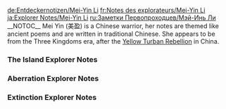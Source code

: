<noinclude>
{{Include}}
{{ambox
| color = yellow
| icon = Carbonemys.png
| type = If you came directly to this page you can find the other Explorer Notes on page [[Explorer Notes]].
| info =
}}
[[de:Entdeckernotizen/Mei-Yin Li]]
[[fr:Notes des explorateurs/Mei-Yin Li]]
[[ja:Explorer Notes/Mei-Yin Li]]
[[ru:Заметки Первопроходцев/Мэй-Инь Ли]]
{{MissingTranslations|es|it|pl|pt-br|th}}
</noinclude>__NOTOC__
Mei Yin (美盈) is a Chinese warrior, her notes are themed like ancient poems and are written in traditional Chinese. She appears to be from the Three Kingdoms era, after the [https://en.wikipedia.org/wiki/Yellow_Turban_Rebellion Yellow Turban Rebellion] in China.

<div class="toccolours mw-collapsible mw-collapsed" style="background: none; border: none;">
===The Island Explorer Notes===
<div class="mw-collapsible-content">
{{Explorer Note
| title = Mei Yin Note #1 (The Island)
| transcript = '''Traditional Chinese'''

今處何地 何以至此

自醒於此 吾數遍問及此事 需停也 知其然亦無助於吾 定而自問 何以存而續命 必有其法 雖之常變 然慰吾於遲疑恐懼之時

自黄巾軍大敗 吾已無所畏懼 然是日遇巨蜥 盻目相對 吾心之懼 自甚知也

| translation = Where am I? How did I arrive?<br/><br/>I have asked these questions many times since I awoke on this foreign shore, but I must stop. They do not matter. Their answers will not save me, so I will focus on a different question - how can I survive? This question always has an answer, though it is ever changing, and it has helped me find resolve in moments of uncertainty or fear.<br/><br/>Just days ago, I never thought I'd fear again. I thought my fear died with the Yellow Turbans. Yet when I see a great lizard turn its eyes on me, I know fear is exactly what I feel.
| author = Mei Yin
| icon = NoteMeiYin.png
}}

{{Explorer Note
| title = Mei Yin Note #2 (The Island)
| transcript = '''Traditional Chinese'''

今有衣衫護具 雖襤褸簡陋 有可用之石矛 仍須鐵匠磨礪 岸汀之上 有肥鳥 其行慢 常捕之 不知此鳥何以存活於此 然幸得其肉

以矢克巨獸 有巨蜥 其耳如扇 其沫燃物 然吾之威脅 非僅獸類 昨日尋跡於沙 吾非一人也

| translation = I am armed and clothed now, though crudely. My stone spearhead makes me long for my village's weaponsmith, but it serves. I use it to hunt the slow, fat birds that wander the coast. I do not know how such creatures survive here at all, but I am grateful for the meat they provide.<br/><br/>I save my arrows for the more dangerous creatures - like the lizards with ears like fans, whose spit burns the things it touches. No, not just the creatures. They are not the only danger. Yesterday, I found footprints in the sand that were not my own. I am not alone.
| author = Mei Yin
| icon = NoteMeiYin.png
}}

{{Explorer Note
| title = Mei Yin Note #3 (The Island)
| transcript = '''Traditional Chinese'''

憶當年 保家護民於叛亂之變 數月所得甚於先前數年 其理可用於今時 男輕女於戰時 人或狠於野獸

沙中之跡 非一人 乃三人也 見吾色變 目炬如狼之見羊 錯矣 其愚鈍而不知吾為狼也 脅之 無果 二人命喪於矢 余一人 刺之以矛 暴屍於野

岸旁地廣 不宜久留 欲存而活之 須至林中

| translation = Defending my hometown during the uprising taught me more in months than I learned in all the years before it. Among those lessons - men will always underestimate women in battle, and humans can be crueler than any animal. Both applied today.<br/><br/>The footprints I found were not from one man, but three. Their eyes changed when they saw me, like wolves discovering a lamb. They were wrong. They were merely mutts. I was the wolf. Two died to arrows after ignoring my warnings. The last to my spear. I left their bodies out in the wild.<br/><br/>I cannot stay here. The beaches are too open. To survive, I must brave the jungle.
| author = Mei Yin
| icon = NoteMeiYin.png
}}

{{Explorer Note
| title = Mei Yin Note #4 (The Island)
| transcript = '''Traditional Chinese'''

今日大勝

行至落日 見一村落遇襲 其人騎巨蜥 執火器 殺村民 若退之 可保全己身 然尸橫遍野 不能離去 此乃獸行也

奇襲乃兵家上計 吾善用之 射蜥於喉 覆人於地 頃而以矛刺其項背 是以 待其亡 終不知何人所為

是想 應保巨蜥一命 吾可用一坐騎

| translation = Today, I scored a great victory.<br/><br/>As the sun set, I happened upon a small village on a bluff. Unfortunately, it was besieged by a man who rode a lizard like a horse and wielded a stick that spat fire. It would have been safer to retreat, but I could not ignore the bodies. This was a slaughter.<br/><br/>Surprise can be a warrior's most powerful weapon, and I wielded it effectively. My first arrow found the lizard's throat, and many more pierced the man's back once he tumbled from the saddle. He never saw his vanquisher.<br/><br/>In hindsight, I should have spared the beast. A mount would be welcome.
| author = Mei Yin
| icon = NoteMeiYin.png
}}

{{Explorer Note
| title = Mei Yin Note #5 (The Island)
| transcript = '''Traditional Chinese'''

村民以寇之刀劍護具相贈 留吾過夜 吾大驚 竟諳其語 村人唇動異常 聽若故里之言 村人曰 皆因吾等腕上之器也 不明其意 然村人不吾欺

是夜 夢及叛變 吾為關公之副將 英勇率軍 突出重圍 夢醒 吾僅為美盈 而村人已去 雖為生人 仍痛其所失

吾須獨自前行

| translation = The surviving villagers let me claim the lizard rider's armor and weapons, and gave me shelter for the night. To my surprise, I understood them. Their mouths moved strangely, but in my ears I heard the language of my home. They say it is the work of the metal object in my wrist. I do not understand, but they had no reason to lie.<br/><br/>That night, I dreamt of the uprising, but this time I was Lieutenant Guan, lifting the siege on my village in a single, gallant charge. Yet when I woke, I was just Mei-Yin, and the villagers were gone. I am a stranger to them, but my heart feels heavier for their loss.<br/><br/>I must carry on alone.
| author = Mei Yin
| icon = NoteMeiYin.png
}}

{{Explorer Note
| title = Mei Yin Note #6 (The Island)
| transcript = 

吾听闻 村民言馴獸易 然 初試险丧吾之性命 此物为二足巨蜥 形如寇之坐骑 村民名之猛龍 然此獸壯 虽施以毒矢使之昏迷 仍能刺吾之臂 然吾及時避之

待其休憩 吾餵之以肉 其醒 訓其以武器 及其馴而服之 始覺其全身烏黑 僅小腿及馬蹄如雪白 名其烏騅 吾不信命 然覺此獸可攜吾歸之

| translation = The villagers had made taming beasts sound simple, but my first attempt was nearly my last. My prey was the same kind of two legged lizard as the raider's steed, what the villagers called a "raptor", but this one was strong. Even as my toxin laced arrows knocked him out, he was able to make one final lunge for my arm. He nearly took it.<br/><br/>Carefully, I fed him scraps of meat as he rested, and when he finally woke, I kept my weapon trained on him. Only when I was sure that he was docile did I notice his appearance - all black, save his white shins and feet. Right then, I named him Wuzhui, and while I do not believe in fate, I felt that this beast would carry me home.
| author = Mei Yin
| icon = NoteMeiYin.png
}}

{{Explorer Note
| title = Mei Yin Note #7 (The Island)
| transcript = 

猛龍日壯 隨烏騅其後 而烏騅聽命於吾 獸若無人騎則不成隊 然仍可緊密前行 久之 但凡獵於平原之上 獸群可聽吾之指令 或攻或退

烏騅及五兄弟壹堂 宛若眾兵 而吾為其帥 然僅此而已 吾非匠人 不善鍛造 亦身無他物

眾人異於我也 或有人善於造物 而不長於攻 吾或可易技與之

| translation = The raptors are improving. They know to follow Wuzhui, and Wuzhui knows to listen to me. Beasts without riders cannot maintain a formation, but they at least run close together. In time, they have even learned how to attack and retreat at my signal during our hunts on the plains.<br/><br/>Together, Wuzhui and his five brothers are like a light cavalry unit, and I am their commander. Unfortunately, they are all I really have. I am not much of a craftsman, and have few possessions.<br/><br/>Not everyone here is like me, though. There may be some who can craft but but cannot fight. Perhaps we could trade.
| author = Mei Yin
| icon = NoteMeiYin.png
}}

{{Explorer Note
| title = Mei Yin Note #8 (The Island)
| transcript = 

吾之防 妙也 赤鷹族進攻之法 有如余部 率眾獸 攜槍支 全以蠻力沖襲而來 枉顧周遭其他 未料吾之伏擊 出其不意 襲以側翼

吾大勝 恩人守信 施以利器及所需 又加眾獸以載物 每戰吾技皆有所進 吾位亦有所升 然有獸群在 技位於我 皆無所謂也 吾在意之人 皆已歸鄉 返鄉之前 得烏騅伴吾左右 足矣

| translation = The defense went spectacularly. Like many tribes, The Red Hawks relied entirely on brute force. They thought only of charging in with their beasts and their guns, with no regard for their surroundings. They never expected a sortie, much less one that came from their exposed flank.<br/><br/>Our victory was so complete that my benefactors not only rewarded me with the weapons and supplies they promised, but extra pack animals to carry them. With each battle, my skills improve and my ranks swell, if only with beasts. I don't mind that. The people that I care about are back home. Until I return, Wuzhui is enough company.
| author = Mei Yin
| icon = NoteMeiYin.png
}}

{{Explorer Note
| title = Mei Yin Note #9 (The Island)
| transcript = 

得知護送之行兇多吉少 不料途遇正規軍

所幸 吾為前鋒 識敵於先 遂信號吾軍以改線路 吾從側翼攻其不備 擾其視線 並反向撤退 縱然如此 吾兵亦大損 烏騅之眾兄弟皆有傷亡 敵軍或蠻鬥或攻之即如鳥獸散 然可見此軍紀律嚴明

此護送之隊有壹隊首 感恩吾之所為 曰常人若遇此新軍 鮮有倖存 吾將慎也

| translation = I was told this escort mission would be dangerous, but I had not expected to fight a legitimate army.<br/><br/>Fortunately, I was riding ahead of the main column and spotted them first. After signalling for the convoy to change course, I harassed the enemy from their flanks to draw their attention, then retreated in a different direction. Even that cost me. Many of Wuzhui's brothers were injured and some were killed. Previously, my enemies here fought wildly or scattered when attacked, but these men had discipline.<br/><br/>The leader of the convoy was very grateful. Apparently, few survive an encounter with this "New Legion". I should be wary of them in the future.
| author = Mei Yin
| icon = NoteMeiYin.png
}}

{{Explorer Note
| title = Mei Yin Note #10 (The Island)
| transcript = 

吾今為雇兵邪？ 先前未多思慮 而今人謂吾為雇兵 不喜此號 雇兵為利而戰 吾為生而戰 二者質不同 非也？

憶往日 吾戰而歸家 心知為何人何物而戰 亦知敵為何人 如今弗能辨也 吾本當護人以為榮 而非攻之 然何以確之

現弗能安穩定居 須戰以存生 戰以歸家

| translation = Am I a mercenary now? I had not given it much thought until I was actually called one. I don't like the title. Mercenaries fight for riches, but I'm just fighting for what I need to survive. That's different, isn't it?<br/><br/>When I fought back home, I knew who and what I was fighting for. I knew who my enemies were. Here I cannot tell. I am trying to be honorable by defending people and not attacking them, but how can I be certain?<br/><br/>I cannot dwell on it. To survive, I must fight on. To return home, I must fight on.
| author = Mei Yin
| icon = NoteMeiYin.png
}}

{{Explorer Note
| title = Mei Yin Note #11 (The Island)
| transcript = 

始馴形大獸者 吾之獸群 助之以速疾 然不足也 正所谓 纵有千擊速攻 若力微則無用 要勝新軍 需有重擊之力

有獸如巨型猛龍 頭頂有角 始馴之 速疾力大 可為主力也 待吾驯足量角猛龍 將加以巨獸

吾可寻归家之路哉

| translation = I've started to tame larger creatures. The speed of my light cavalry was beneficial, but I realized that it was not enough. A hundred swift strikes mean nothing if there is no strength behind them. To survive enemies like the New Legion, I must be able to strike with power.<br/><br/>I began with the ones that look like larger raptors, but with horns on their foreheads. They balance strength and speed well, and will serve well as the core of my forces. When I have enough horned raptors, I will add some of the giants.<br/><br/>Maybe then I'll finally have the strength to find a way home.
| author = Mei Yin
| icon = NoteMeiYin.png
}}

{{Explorer Note
| title = Mei Yin Note #12 (The Island)
| transcript = 

吾居於島上 嗚呼哀哉 此乃受詛咒之島

吾試而馴背刺巨蜥及巨型猛龍 遂欲離島尋路 然兜轉島中 不得離開 甚者 人雲島之魔障 阻人行舟離泗 防鳥高飛離島 此無關於力也 因無路歸鄉

烏騅似知我所憂 近日嘗醒而見烏騅棲於吾側 吾覺不孤寂也

| translation = I am living on an island. Worse, a cursed island.<br/><br/>When I managed to tame a great spined lizard and a giant raptor, I left the jungle to find a way out of these treacherous lands, but I soon found myself travelling in circles. Worse still, I'm told that a magical barrier prevents ships from sailing too far from the shore, and birds from flying too high to leave the island. It was never a matter of strength. There is no path home at all.<br/><br/>Wuzhui seems to sense my unease. These days, I often wake to find him nestled beside me. At least I am not trapped here alone.
| author = Mei Yin
| icon = NoteMeiYin.png
}}

{{Explorer Note
| title = Mei Yin Note #13 (The Island)
| transcript = 

良久以來 今大笑 有人自魚鄉部落而來 欲使吾護其左右 然其未呼吾名 喚曰獸林女王 听闻此 吾不禁大笑

吾覺明其所意 自探路而敗 以木樁圍小片之地而定也 當地之人皆知此乃吾隊之營 然吾不敢當女王之稱 吾之宮殿僅為茅草小屋 然較雇兵 吾尚喜女王之號 吾許受之

| translation = I laughed for the first time in weeks today. A man from a small tribe of fisherman sought to hire me, but he didn't call me by my name. He called me the "Beast Queen of the Jungle". I could not keep a straight face.<br/><br/>I suppose I understand the title. Since my failed expedition, I have staked out a small swath of land to live on more permanently, and the locals know it as my pack's hunting ground. Still, I'm hardly a queen. My "castle" is little more than a shack. I'd rather be called a queen than a mercenary though, so I may as well embrace it.
| author = Mei Yin
| icon = NoteMeiYin.png
}}

{{Explorer Note
| title = Mei Yin Note #14 (The Island)
| transcript = 

吾常思 吾父何所想也 吾列隊而戰 其將以吾為榮乎 吾知其願有壹子 是以秘而訓吾 其或喜見吾為獸林女王焉 吾母弗認同也 村民窮途末路 當吾與之戰黃巾軍 眾人無謂吾之男女 然吾母弗能諒之 許不願見哉

吾須掛於心乎？

其乃美盈之雙親 美盈之人生 常思之 不知此生之真假 吾或生而為獸 非女也

吾須掛於心乎？

| translation = I wonder what father would think of me now. Would he be proud of me when I march off to battle? I know he wanted a son. That's why he trained me in secret. Would he accept a Beast Queen instead? Mother wouldn't approve. The other villagers were too desperate to care about my gender when I joined the fight against the Turbans, but mother never forgave me. She wouldn't even look at me now.<br/><br/>Should I mind?<br/><br/>Those were Mei-Yin's parents, from Mei-Yin's life, and sometimes I wonder if that life was even real. Maybe I was always a beast, and never a woman.
| author = Mei Yin
| icon = NoteMeiYin.png
}}

{{Explorer Note
| title = Mei Yin Note #15 (The Island)
| transcript = 

吾終尋壹獸 此獸非吾可命之 然以獸稱之仍不足矣 其乃魔也

吾隨巨型猛龍壹雙 欲伺機挾之歸營 是時 此獸以疾速奪雙龍所獵與林中 拘身以平猛龍之高 縱猛龍已是龐然大物 待此獸雷霆大發 其狀舉世無雙 遇敵攻之 其眼射仇光 以復興之勢重擊其敵

其可怖狀 前所未見 弗敢鬥此獸也 吾若為獸林女王 其為魔獸之王

| translation = I have finally found a beast that I cannot command. No, to call him a beast is not enough. He is a demon.<br/><br/>I was stalking a pair of giant raptors, waiting for an opportunity to bring them into my pack, when he tore through the treeline to steal their kill. He dwarfed even the giant raptors in size, and in fury he surely has no equal in this world. When his foes bit at him, his eyes glowed with hatred and he struck with renewed vigor.<br/><br/>I have never seen such terror. Even I dare not challenge this creature. If I am the Beast Queen, then he is the Demon King.
| author = Mei Yin
| icon = NoteMeiYin.png
}}

{{Explorer Note
| title = Mei Yin Note #16 (The Island)
| transcript = 

有女名海蓮娜 昨至吾營 非為顧吾 其言本為學者 学島上之獸 望觀吾之獸群 吾始拒之所求 因不明其所為 何能將獸交與此女 且與此島探究学术 是瘋人邪？ 然其志坚不棄 少時以誠相服

吾不知此之對錯 海蓮娜怪問不斷 如吾獸之排便與交配之習 不知其为何有此问 怪人也

| translation = A woman named Helena arrived at my camp yesterday, though not to hire me. She said that she was a scholar studying the creatures on this island, and that she wanted to observe my beasts. I turned her away at first, not trusting her intentions. How could I? What mad fool would bother with scholarly pursuits in a place like this? Yet she persisted, and in time I was convinced of her honesty.<br/><br/>I don't know if I made the right decision. Helena is constantly asking strange questions. Why does she need to know so much about my beasts' feces and mating behavior? What a bizarre person.
| author = Mei Yin
| icon = NoteMeiYin.png
}}

{{Explorer Note
| title = Mei Yin Note #17 (The Island)
| transcript = 

及海蓮娜至 吾常瞟之 不知其著何述于其大书 近若無言 已无感其之存在 然疑问从未停止 所幸 问题并非总是与獸類之糞相关 偶爾論如烹飪之常事 吾等皆不善 然若一起烹製 其味美於生肉

不久 營地又靜如以往 海蓮娜曰 其將離之 而戰始於南方 必有人速需吾之劍也

| translation = When Helena arrived, I was constantly glancing in her direction, wondering just what she was scribbling in that thick book of hers. Now I hardly notice her unless we're speaking. The questions haven't stopped, but thankfully they aren't always about things like animal feces. Sometimes we just talk about something simple, like cooking. Neither of us are very good at it, but together we've managed to make a few things that tasted better than plain meat.<br/><br/>Yet before long, my territory will be silent once more. Helena says she has to move on, and war is brewing in the south. Someone will need my sword very soon.
| author = Mei Yin
| icon = NoteMeiYin.png
}}

{{Explorer Note
| title = Mei Yin Note #18 (The Island)
| transcript = 

南方之戰非常也 繪鯊部落至此顧兵 其族正與新軍斗 吾知其凶险 迟疑不定 先前新軍強也 至上次交鋒以來 日精壯大 吾亦有所進 然繪鯊部已絕望異常 吾弗能拒之

吾正備戰 憶數月前之夢 仍不信命 然興許為吾之本性 此島之上 吾或真能如關公也

| translation = The war in the south is not an ordinary one. According to the member of the Painted Sharks that arrived to hire me, his tribe is fighting the New Legion. I admit, that gave me pause. They were formidable before, and they've grown even stronger since we last met. Yet I have grown stronger too, and the Sharks were clearly in desperate straights. I could not turn them away.<br/><br/>As I readied for war, I recalled a dream I had many months ago. I still don't believe in fate, but maybe this is my nature. On this island, maybe I can actually be like Lieutenant Guan.
| author = Mei Yin
| icon = NoteMeiYin.png
}}

{{Explorer Note
| title = Mei Yin Note #19 (The Island)
| transcript = 

吾獸為繪鯊所缺也 其長於海戰 於地則缺前鋒之猛 無此 其部難以與新軍相衡 更決計不可能打敗之 當吾之獸群如狂狼從後側攻入新軍 戰勢大變

新軍戰敗 至今猶可聽及勝利之呼聲 感受胸中得意之回响 若能歸鄉 此必為吾之所感 弗能忘卻

| translation = My beasts are precisely what the Sharks lacked. Most of their martial strength lies at sea. On land, they lacked a unit with the ferocity of a true vanguard. Without that, they could merely withstand the Legion's siege, not break it. That changed when my beasts crashed into the Legion's rear like a great wave.<br/><br/>I can still hear the cheers as the Legion fled. I can feel the echo of the emotion that swelled in my chest. If I could return home, I imagine that is what I would feel like. I won't dare forget it.
| author = Mei Yin
| icon = NoteMeiYin.png
}}

{{Explorer Note
| title = Mei Yin Note #20 (The Island)
| transcript = 

常覺吾生尖牙或犄角而不知 若非此 緣何他人視我如斯 戰時繪鯊為吾鼓氣 然戰后 鮮與吾交談 異地扎寨 非論謀略而不喚 吾不明

吾知此島之上無信也 非吾未流血焉 亦非吾獸未亡於戰時乎 蓋戰時之緊張也

吾至新軍之領地 攻其大營 旋即即可大勝 繪鯊屆時將不再畏吾

| translation = Sometimes I fear that I have grown fangs or horns without noticing. What else can explain the way others look at me? In battle the Sharks cheer me, but afterwards we rarely speak. I camp separately and only am summoned when it's time to discuss strategy. I do not understand.<br/><br/>Trust is rare on this island. I know that. But have I not bled in their defense? Have my beasts not died fighting their battles? Perhaps it's just the strain of war.<br/><br/>We're in Legion territory now, taking the battle to them. Soon the war will be won. Surely then the Sharks will not fear me.
| author = Mei Yin
| icon = NoteMeiYin.png
}}

{{Explorer Note
| title = Mei Yin Note #21 (The Island)
| transcript = 

怒時思其果 吾謹記於心 然仍不禁勃然大怒 烏騅亦處遠處

昨夜繪鯊大營有聲如雷 吾醒而奔往助之 然夜色蔽目 軍營四處恐慌 繪鯊攻吾以後路 待局勢穩定 雙方皆有傷亡

此舉為敵所為 然繪鯊愚鈍 怪之於吾 有部族之人甚曰吾燒其營 吾忠心作戰而遭疑 吾視其為軟弱無為者 無權言論其他

| translation = When anger rises, think of the consequences. I know this by heart, yet I cannot help but seethe with fury. Even Wuzhui is keeping his distance.<br/><br/>Last night, I awoke to the sound of thunder coming from the Shark's main camp. I rushed to their aid, but blinded by the night and consumed with panic, they attacked my pack. By the time order was restored, we'd both sustained losses.<br/><br/>Clearly this was the work of the enemy, but those fools blame me for the confusion. Some even claim I torched their camp. How dare they question my honor after all I've done? Cowards! They have no right!
| author = Mei Yin
| icon = NoteMeiYin.png
}}

{{Explorer Note
| title = Mei Yin Note #22 (The Island)
| transcript = 

早該料想至此 縱吾置尊嚴於不顧 彼魯莽之繪鯊則不然 受其之命 今晨始歸吾營地之長途也

其言勿需吾之助力即可勝也 吾疑之 若無無吾前驅之獸 新軍必將其粉碎 然吾能奈其何 其若不願吾之助力 吾何以護其左右

待繪鯊滅時 吾或為目標乎 此難料也 但若使然 吾知將無救兵也 需靠壹己之力 現恐力之不足也

吾需愈發強壯 魔獸之王當為必備

| translation = I should have foreseen this. Though I put my pride aside, those audacious Sharks could not. At their behest, I began the long trek back to my own territory this morning.<br/><br/>They say that they will finish the war without me. Doubtful. Without my pack at the van, the New Legion will surely smash them to pieces. But what can I do? I cannot protect them if they do not want my protection.<br/><br/>Will the Legion come for me afterwards? I cannot say, but if they do, I know that I will receive no aid. I must rely on my own strength, and right now I fear it insufficient.<br/><br/>I need to become stronger. I need the Demon King.
| author = Mei Yin
| icon = NoteMeiYin.png
}}

{{Explorer Note
| title = Mei Yin Note #23 (The Island)
| transcript = 

其為吾之所有 大战挣扎过后 魔兽之力 已可为吾所使

此中代價巨大 為捕斯也 吾僅攜最迅速之眾獸 望以圈而囚之 終了其殺吾獸數只 若非烏騅 吾亦死於其手 然吾之烏騅快而狡 知當保持距離 亦知何時當撤 無它坐騎更精于此

明日吾當馴此魔獸之王 使其歸吾之隊 然今夜 吾將慶而祝之

| translation = He is mine. After a mighty struggle, the power of the Demon King is now mine to unleash.<br/><br/>The cost was almost too great. I brought only my swiftest beasts on the hunt, hoping to run him in circles, but even still he managed to kill many of them. Were it not for Wuzhui, he may have killed me as well, but my Wuzhui is both swift and cunning. He knew exactly what distance to maintain, exactly when to retreat. No steed could prove more true.<br/><br/>Tomorrow I must begin acclimating the Demon King to life in my pack, but for tonight, I will allow myself to celebrate.
| author = Mei Yin
| icon = NoteMeiYin.png
}}

{{Explorer Note
| title = Mei Yin Note #24 (The Island)
| transcript = 

吾智也 于飛行之獸上試此獸王之捕獵之技 當其跌落碎石之下 眼泛舊時之仇光 旋即不聽吾之號令 然不多時 其又重歸我之掌控 然觀此事仍乃兇險之極

思忖將其與眾獸分 既保全眾獸 又可安撫獸王 自獸王至此 獸群皆惴惴不安 弗可怪也 獸王之力既可成我 亦可亡我 使其力需慎之又慎

| translation = I was wise to test the Demon King's hunting skills from atop one of my flying beasts. When he stumbled down a small rock formation, his eyes glowed with that familiar hatred and suddenly he proved deaf to my commands. In time, he calmed down and obeyed me once more, but it was a fearsome thing to witness.<br/><br/>I think I will keep him apart from the other beasts. Not only will it keep them safe, but it will calm their nerves. They have been tense since his arrival. I cannot blame them. The Demon King's power could save or doom us. I must use him with extreme care.
| author = Mei Yin
| icon = NoteMeiYin.png
}}

{{Explorer Note
| title = Mei Yin Note #25 (The Island)
| transcript = 

吾錯焉 興許如此 光柱離地表愈近 吾愈憂心忡忡

此乃賭博無疑 海蓮娜云 不知此光柱是否如同其他 若是 其將攜吾等至他處 斗巨獸獲密鑰 此興許為歸鄉之初 若非 至少可避此島與新軍

論由頭吾受僱于海蓮娜 然渺茫之機亦可為酬勞 愿冒其險

望吾之備足矣

| translation = Am I making a mistake? Maybe. The closer that great pillar of light gets on the horizon, the more my concern grows.<br/><br/>It is a gamble, no question. Helena said that she did not know if this pillar of light will behave like the other one. Yet if it does, if we are transported to some other plane to battle a monster for a mysterious key, then there's a chance that this could be the first step on the path home. If not that, then at least a path away from this island and the New Legion.<br/><br/>Technically Helena has hired me, but that small chance is payment enough. It's worth the risk.<br/><br/>I hope I am prepared.
| author = Mei Yin
| icon = NoteMeiYin.png
}}

{{Explorer Note
| title = Mei Yin Note #26 (The Island)
| transcript = 

如吾受制于懼 留獸王于后 吾與海蓮娜或已亡矣 皆因其力才可斗巨猿 猿之怒令吾獸多有傷亡 然則皆勝利之價也 亦為希望之價也

所獲獎勵之密鑰與海蓮娜之密鑰相配 料其意為第三根光柱必能令吾等獲第三把密鑰 若齊三把 然何焉 乃未知 但若密鑰皆可攜吾至某處 興許齊三鑰可至任意之處

許能帶吾歸鄉

| translation = Had I let fear rule me and left the Demon King behind, then Helena and I would be dead. Only with his strength were we able to defeat the gigantic ape. His rage cost some of my pack their lives in the aftermath, but that was the price of victory. The price of hope.<br/><br/>The key we were rewarded with matches the one Helena already had. The means the third pillar must lead to a third key. And when combined? What then? It's uncertain, but if each pillar takes us somewhere, then maybe their combined power can take us anywhere.<br/><br/>Maybe it can take us home.
| author = Mei Yin
| icon = NoteMeiYin.png
}}

{{Explorer Note
| title = Mei Yin Note #27 (The Island)
| transcript = 

懦夫哉新軍 全力可擋其兵 然其待吾等自光柱而歸 然攻之 吾獸皆乏 未及吾之撤退之令 獸王已大怒 其後所望皆空

謹記吾側之痛 及醒 僅有烏騅伴吾 鮮血覆身 烏騅之傷甚深 難以思究 其傷之重何以攜吾至此

需尋處而棲 烏騅與吾孤身於斯 僅報殘念

| translation = Damn those New Legion cowards! At full strength, I could have fended them off, but they attacked just as we returned to the pillar of light. What beasts I had were exhausted, and the Demon King flew into a rage before I could start a retreat. When that happened, all hope was lost.<br/><br/>The last thing I remember is a sharp pain in my side. When I awoke, I was alone with Wuzhui. Both of us were covered in blood, but Wuzhui's wounds were deeper. I cannot fathom how he carried me to safety in such a state.<br/><br/>I must find a place to hide. Wuzhui and I are alone now, and barely clinging to hope.
| author = Mei Yin
| icon = NoteMeiYin.png
}}

{{Explorer Note
| title = Mei Yin Note #28 (The Island)
| transcript = 

吾之親已故 至死皆勇猛 襲吾之物巨大 及烏騅傷 其愈快也 然無物可與烏騅言魄 埋其于所倒之處 亦為其最后救吾之處

吾不配忠友如烏騅 誓為其仇也 害其之物當血債血償也 然非彼獸 為新軍之責也 以先人之魂起誓 當尋新軍之首 以劍刺其心 以烏騅之名 吾將取其首級哉

| translation = My dearest friend is gone. To his last he was magnificent. The creatures that attacked us were larger and with his wounds they were even faster, but no beast could ever match Wuzhui in spirit. I buried him where he fell, saving me one last time.<br/><br/>I was unworthy of such a loyal friend, but I will avenge him. His true murderers will pay. Not the beasts, but the New Legion. They are responsible. I swear by the souls of my ancestors that I will find their leader and drive my blade into his heart! In Wuzhui's name I will take his head!
| author = Mei Yin
| icon = NoteMeiYin.png
}}

{{Explorer Note
| title = Mei Yin Note #29 (The Island)
| transcript = 

如吾所料 新軍於最後光柱之處 其返時見之 即尾隨其行 然其之眾 吾所不敵 其如若見吾 吾之將死 然吾知如何避其注意 掩吾之氣息以防彼獸

吾不久便知何人為首 他人行未有其尊 勢未有其威 現吾可以弓箭射之 然望其見我之容貌 知乃獸林女王大破其軍

| translation = As I thought, the Legion was at the last pillar of light. I sighted them as they departed, and have been following them since. They are too many for me to fight head on. If they spot me, I will be killed, but I know how to hide from sight and mask my scent from their beasts.<br/><br/>It did not take long to discern which one was the leader. No one else walks with his pride or gestures with his authority. I could probably have hit him with an arrow by now, but I want him to see my face. I want him to know that the Beast Queen vanquished him.
| author = Mei Yin
| icon = NoteMeiYin.png
}}

{{Explorer Note
| title = Mei Yin Note #30 (The Island)
| transcript = 

新軍開光柱之門 吾等隨其進入 此前吾將海蓮娜於籠中放出 少時即悔 其心專於四周之神奇 及新軍之眾皆死 而吾將殺其之首 海蓮娜竟欲阻之 將其擊昏 願其無礙 不可令其礙吾之大事

海蓮娜告之以首之名 乃涅爾瓦 吾將弒其於此絕佳之處 吾明了 此處甚美 眾星閃亮 復仇之處 無處可比

此處 天界之緣 且待吾 終決壹戰

| translation = I soon regretted freeing Helena from her cage before following the Legion through the portal they opened. She was too focused on the wonders around us. When she saw that most of the Legion was dead, she even tried to dissuade me from killing their leader. I knocked her unconscious. I wish her no harm but I cannot let her interfere.<br/><br/>At least she told me his name - Nerva. That is the man I will kill here, on this most fitting stage. I admit, it is beautiful. The stars shine so clearly. I can think of no better place for my vengeance.<br/><br/>Here, at the edge of heaven, let our battle finally be decided.
| author = Mei Yin
| icon = NoteMeiYin.png
}}

{{Explorer Note
| title = Mei Yin Note #31 (The Island)
| transcript = [Incomplete transcription.]
| translation = I suspect Nerva knew that he would not fare well in battle. After taking a couple blows from my sword, he dashed off into the darkness. However, I know he was deeply wounded. His blood cannot lie. I suspect this command center was created by something with technology far beyond most normal comprehension.<br/><br/>In the distance I can see several worlds, one that is clearly a place I've been. I am now sure that there are more of these worlds. That scoundrel Nerva must have escaped before he could meet his death. Little does he know, I won't give up that easily, I will find him in whatever realm he travels to.<br/><br/>There is a terminal that sits upon a platform near the end of the command center. Surely, through some combination of codes, that must unlock travel to other worlds. But it does not. It only adds another foe to be slain by the Beast Queen.
| author = Mei Yin
| icon = NoteMeiYin.png
}}</div>
</div>

<div class="toccolours mw-collapsible mw-collapsed" style="background: none; border: none;">

===Aberration Explorer Notes===
<div class="mw-collapsible-content">
{{Explorer Note
| title = Mei Yin Note #1 (Aberration)
| transcript = [Incomplete transcription.]
| translation = Where have I been taken? When I tried to pull my sword from that machine, there was a bright flash and suddenly I was in this desolate place. Whatever that device was, I must have broken it.<br/><br/>Nerva's corpse travelled with me, blood still seeping from the wound I left in his chest. Despite what he's done, part of me thinks that I should bury him. He was a tyrant, but he still died a warrior's death.<br/><br/>For now, I will bandage the wound on my face and rest. It is night here, and it will be safer to explore in the light of day.
| author = Mei Yin
| icon = NoteMeiYin.png
}}

{{Explorer Note
| title = Mei Yin Note #2 (Aberration)
| transcript = [Incomplete transcription.]
| translation = I was fortunate today. The sun was rising as I finished bandaging my wounds, and had I not glanced at it, I would never have seen Nerva's body. It was three hundred paces away, right where I left it, and it was smoldering. The sunlight was burning it.<br/><br/>I remembered a cave that I had spotted earlier, and ran for it as fast as I could. My legs ached and smoke was rising from my armor by the time I arrived, yet I was still alive.<br/><br/>So now the sun was trying to kill me. Perhaps I was delirious, but I laughed at the notion. Monsters and armies have failed, so let the sun have its chance. I will defeat it too.
| author = Mei Yin
| icon = NoteMeiYin.png
}}

{{Explorer Note
| title = Mei Yin Note #3 (Aberration)
| transcript = [Incomplete transcription.]
| translation = Yesterday, I realized that I could rest no longer. I had no more spare cloth for bandages and had eaten nearly all the moss nearby. Rather than risk the heat of the sun on the surface, I ventured deeper into the caverns.<br/><br/>It was a treacherous descent, but I am glad I went. This cave is larger than I could have imagined. In fact, it is hardly a cave at all. A great forest flourishes down here. It is as if this whole land is backwards.<br/><br/>However, there is one thing that is familiar to me. The air is thick with the sound and smell of wild beasts. I must remain on my guard.
| author = Mei Yin
| icon = NoteMeiYin.png
}}

{{Explorer Note
| title = Mei Yin Note #4 (Aberration)
| transcript = [Incomplete transcription.]
| translation = The light down here does not burn like the light on the surface, even the light that comes from the ceiling. I do not understand why, but I am glad for it.<br/><br/>I was attacked by a pack of small monsters with spines on their backs. In another life, they would have terrified me, but now I fear no beast. I slew many of them, but more kept appearing. Even after killing the largest of them, they did not hesitate. <br/><br/>Only when I neared a strange, glowing pillar did they retreat. They seem to fear the unusual light it emits. I should use that weakness against them.
| author = Mei Yin
| icon = NoteMeiYin.png
}}

{{Explorer Note
| title = Mei Yin Note #5 (Aberration)
| transcript = [Incomplete transcription.]
| translation = I finally removed the bandages from my face. While I avoided infection, the wound will surely scar. I do not mind, and neither does my new companion.<br/><br/>In fact, I had just removed my bandages when I first saw him. From the branch of a great tree, he stared down at me with curious eyes. I stared back just as curiously. It looked almost like a young deer, but its fur was colorful and it glowed like a fallen star. He reminded me of the paintings I'd seen of Qilin, but he seemed too small.<br/><br/>Whatever he is, he approached me so innocently that I could not leave him behind. So now he is Xiao, my little light in the dark.
| author = Mei Yin
| icon = NoteMeiYin.png
}}

{{Explorer Note
| title = Mei Yin Note #6 (Aberration)
| transcript = [Incomplete transcription.]
| translation = Navigating the forest has been easier with Xiao at my side. His light has both guided and protected me. The small, spined monsters that I fought before returned in numbers, but they cowered and fled before Xiao's light, as they did from the glowing pillar. So long as Xiao is with me, I need not fear them.<br/><br/>Yet Xiao's power is not an endless well. If he does not periodically extinguish his light to rest, it will fade with time on its own. I must be careful when wandering into the darkest parts of this forest, lest Xiao's light go out and we are both put at risk.
| author = Mei Yin
| icon = NoteMeiYin.png
}}

{{Explorer Note
| title = Mei Yin Note #7 (Aberration)
| transcript = [Incomplete transcription.]
| translation = Even with Xiao's help, I can only do so much on foot. I need a reliable steed that can carry me swiftly through the forest and help me gather resources. Fortunately, I may have found such a beast.<br/><br/>The other night, I heard many howls in the distance. When I investigated, I found a pack of strange beasts that looked like hairless wolves. They are ugly, vicious creatures but they are the perfect size for riding.<br/><br/>For now, I shall stalk the pack. When one of the wolves is separated from the others, then I will knock it out with my arrows, and claim it for my own.
| author = Mei Yin
| icon = NoteMeiYin.png
}}

{{Explorer Note
| title = Mei Yin Note #8 (Aberration)
| transcript = [Incomplete transcription.]
| translation = I have named my wolf Shi, for he is so black that he seems to swallow all the light around him. No beast can replace Wuzhui, but Shi is swift and fierce. Upon his back, I can travel across the forest with ease.<br/><br/>Yet I know that Shi alone is not enough. In these lands, the strong will dominate the weak, and they will try to destroy those who do not submit. I am reminded of this every time my scar aches. To survive I must grow stronger. It is time to rebuild my army.
| author = Mei Yin
| icon = NoteMeiYin.png
}}

{{Explorer Note
| title = Mei Yin Note #9 (Aberration)
| transcript = [Incomplete transcription.]
| translation = Yesterday, I stalked a giant shelled beast, with large claws that it could use like hands. Though slow, it seemed strong. I decided it would be a good addition to my army, but before I could attempt to bring it down, something swooped down from the sky to attack it.<br/><br/>It was a great lizard, but not one like the ones I had seen before. No, this beast was a true dragon, long of body with a feathery mane. It used the feathers on its arms to ride the wind and tore its prey's shell asunder with iron claws. When it was finished with its meal, it scaled the cavern wall and became one with the shadows, vanishing entirely from my sight.<br/><br/>I have found my new prey. Soon, I shall command the might of a dragon.
| author = Mei Yin
| icon = NoteMeiYin.png
}}

{{Explorer Note
| title = Mei Yin Note #10 (Aberration)
| transcript = [Incomplete transcription.]
| translation = The dragon was even more formidable than I expected. At first, Shi was able to dance around the beast while I riddled it with arrows, but I underestimated how far its feathered arms could take it. Its sudden leap left Shi's leg wounded and I was flung from the saddle. <br/><br/>The crippled wolf did not last long after that, and I only survived myself by taking to the trees. By the time the dragon succumbed to my knockout poison, its hide was full of arrows.<br/><br/>I buried Shi where he fell. Though he did not serve me long, he did so loyally. Thanks to him, I possess the strength of a dragon. I am the Beast Queen once more.
| author = Mei Yin
| icon = NoteMeiYin.png
}}

{{Explorer Note
| title = Mei Yin Note #11 (Aberration)
| transcript = [Incomplete transcription.]
| translation = Travelling through the cave is easy thanks to my dragon, who I have named Ao Yue. I have discovered that the cave is even larger than I imagined. Beyond the forest, there are tunnels that lead further down into the earth, to a land of glistening water and plants that glow like Xiao does.<br/><br/>How far down does it go? If I keep going, will I find the end of the world? I do not know, but I will press on. I cannot return home, or even to the island I came from. My enemy lies dead far behind me, and I have found no friends or allies. I have no aim beyond simply  surviving. So for now, all I can do is move forward.
| author = Mei Yin
| icon = NoteMeiYin.png
}}

{{Explorer Note
| title = Mei Yin Note #12 (Aberration)
| transcript = [Incomplete transcription.]
| translation = The beasts of this land grow stranger the deeper I go. Yesterday I was attacked by a swarm of flying demons with writhing tentacles in place of heads. I think they were after Xiao. Where some monsters feared his light, these ones hungered for it.<br/><br/>However, they were no match for Ao Yue's fangs and my blade together. Still, I will keep Xiao close and have him extinguish his light for now. I could not bear it if he came to harm. Of everyone I have met in these lands, only Xiao has stayed by my side of his own will. Even Wuzhui had to be laid low first.<br/><br/>I suppose there was that woman from the island too, but she is gone. Besides, I struck her. I doubt we were friends
| author = Mei Yin
| icon = NoteMeiYin.png
}}

{{Explorer Note
| title = Mei Yin Note #13 (Aberration)
| transcript = [Incomplete transcription.]
| translation = I am not alone in these caves after all. The footprints I found today belonged to no beast, that much is certain.<br/><br/>Yet if humans left those footprints, they move like no one I have ever seen. They are deep, as though their feet hit the ground with great force, and they often have huge gaps between them. No man can leap that far, yet there are no beast tracks that accompany them.<br/><br/>Perhaps if I move carefully, I can track and observe them. Whether they are friend or foe, I should learn more about them before I act.
| author = Mei Yin
| icon = NoteMeiYin.png
}}

{{Explorer Note
| title = Mei Yin Note #14 (Aberration)
| transcript = [Incomplete transcription.]
| translation = Where did I make my mistake? I moved in silence and never once left the shadows, but somehow they saw me. I mounted Ao Yue in an instant, but somehow they still caught up to me.<br/><br/>Had we fought, the battle may have been difficult. There were only four of them and I had Ao Yue, but their weapons and armor glowed like moonlight and their movements were swift.<br/><br/>I was about to strike first when one of them raised her hands and took off her helmet, revealing a human face and hair the color of sunset. She convinced her friends to lower their weapons, but even as I write, I keep one hand on mine. We may share a camp tonight, but I dare not sleep.
| author = Mei Yin
| icon = NoteMeiYin.png
}}

{{Explorer Note
| title = Mei Yin Note #15 (Aberration)
| transcript = [Incomplete transcription.]
| translation = The armored ones had many questions when they awoke. They were surprised that I had raised Ao Yue myself, and even more surprised that I came from a different land of monsters. That seemed important to them.<br/><br/>I asked questions too. They say it is their armor that lets them see at night and move with such speed. I did not believe it until the orange haired woman let me wear her helmet. With it I could see through darkness as though it were bathed in green light, or see the red shadows of distant creatures. It was like magic.<br/><br/>They asked if I wanted to stay in their village for a time. I doubt I will stay long...but I want to see more of this magic.
| author = Mei Yin
| icon = NoteMeiYin.png
}}

{{Explorer Note
| title = Mei Yin Note #16 (Aberration)
| transcript = [Incomplete transcription.]
| translation = This village is as strange as the armor its residents wear. They use tools containing light and sleep in glowing metal cases. They offered one to me, but I refused. I have slept outside with Ao Yue and Xiao instead. I have no desire to sleep in something that looks like a coffin.<br/><br/>They claim that their tools are not magic, but machines. I do not understand how that is possible. On the island, there were many weapons and tools that were new to me, but they were made of real things. How does one touch light, much less shape it?<br/><br/>It is wondrous and beautiful, but I wish I understood it. I will have to try harder.
| author = Mei Yin
| icon = NoteMeiYin.png
}}

{{Explorer Note
| title = Mei Yin Note #17 (Aberration)
| transcript = [Incomplete transcription.]
| translation = It is no use. These machines are beyond my comprehension I cannot even make the simplest of their tools work properly. Compared to this, training with a spear or sword seems simple.<br/><br/>I have tried to earn my keep by helping with chores and other tasks, but I usually get in the way or slow things down. Compared to the others, I am like a child, and they treat me as such.<br/><br/>This was a mistake. I belong in the forest with the beasts, not among these people in their glowing metal halls. I will ask them for supplies and depart within the week.
| author = Mei Yin
| icon = NoteMeiYin.png
}}

{{Explorer Note
| title = Mei Yin Note #18 (Aberration)
| transcript = [Incomplete transcription.]
| translation = I asked the woman with orange hair if I could take some supplies when I left, but she refused to do so for free. She said if I wanted the supplies, I had to try to use their armor first. It seemed like a trick, but I wanted to try the armor anyway, so I accepted.<br/><br/>If I have been tricked, then I have never been so glad to be fooled. When I am in that armor, my blood dances in my veins and I can feel the world around me. It is as if I was asleep for my whole life, and I only awoke when I put the armor on.<br/><br/>I cannot leave after feeling that, not until I at least master the armor. Perhaps then, but not now.
| author = Mei Yin
| icon = NoteMeiYin.png
}}

{{Explorer Note
| title = Mei Yin Note #19 (Aberration)
| transcript = [Incomplete transcription.]
| translation = Discretion is the key to the armor. When I started, I would leap further than I intended, turn too sharply or grip objects too tightly. Now I am in complete control. I could scale a mountain while carrying an egg and never break it, but also smash stone or fight a beast bare handed.<br/><br/>Once I got used to the armor, my experience as a warrior helped me learn quickly. I can already outpace Juzi in a race and beat her in the sparring ring. I try to go easy on her now. She helped me a lot so I do not wish to shame her.<br/><br/>I should call her by her proper name too, but Diana sounds too serious for a woman that laughs so much. Juzi fits her better. She doesn't mind it, but I don't think she knows I've named her after an orange.
| author = Mei Yin
| icon = NoteMeiYin.png
}}

{{Explorer Note
| title = Mei Yin Note #20 (Aberration)
| transcript = [Incomplete transcription.]
| translation = Three days ago, I was asked to help the villagers obtain a clutch of dragon eggs. Only then did it occur to me that they did not have many creatures at their command. They relied far more on their tools. Perhaps this is why they were so impressed with Ao Yue.<br/><br/>The hunt went well. I had to do much of the work and explain many things, but the others were grateful. It also let me test the limits of my armor. By now, using it is no different to me than wielding a sword, and I welcomed the challenge.<br/><br/>After the hunt, no one treats me like a child anymore, even when their tools confuse me. I suppose we all have different things that we excel at.
| author = Mei Yin
| icon = NoteMeiYin.png
}}

{{Explorer Note
| title = Mei Yin Note #21 (Aberration)
| transcript = [Incomplete transcription.]
| translation = I have turned into something of a stable master. The others are still unused to the presence of so many beasts, and have to be taught how to care for them. It is a lot of work, but I do not mind. It has been comforting to be around so many beasts again.<br/><br/>I have also taught them some lessons in close quarters combat. While their weapons are powerful, most of these people are not warriors. They have not tasted war. Juzi claims she was a soldier, but that she fought by flying metal ships through the clouds. She says she will show me how if we ever escape these caves. I doubt it, but it is nice to imagine.
| author = Mei Yin
| icon = NoteMeiYin.png
}}

{{Explorer Note
| title = Mei Yin Note #22 (Aberration)
| transcript = [Incomplete transcription.]
| translation = Juzi has finally convinced me to start sleeping in the metal pods the others use. I must admit, I slept more soundly, though perhaps that was because I knew she could no longer pester me about it.<br/><br/>I do many things like the other villagers now. I eat like them, I dress like them, and I work with them. I still struggle with their tools and I know that I can never truly be one of them, but that was true during the Yellow Turban Rebellion too. Those who I fought beside were my comrades, but I could never be a true soldier like they were. If that is my place in this village, then I do not mind staying for a while longer. It is not so bad.
| author = Mei Yin
| icon = NoteMeiYin.png
}}

{{Explorer Note
| title = Mei Yin Note #23 (Aberration)
| transcript = [Incomplete transcription.]
| translation = I must move quickly. The tribe sent a party into the depths of the caverns, where rivers of violet fire flow freely and nothing grows. They sought something important, something that could help the whole village, but they have not returned.<br/><br/>There is no response when we call for them through our messenger boxes. The other villagers fear them lost to the terrible demons that lurk there. I refuse to believe that. Juzi is with them.<br/><br/>I have equipped Ao Yue with armor and weapons like my own, and donned armor that will protect me from the violet fire. Whatever beasts or demons lie in our path, we will destroy them utterly, and bring Juzi's team back.
| author = Mei Yin
| icon = NoteMeiYin.png
}}

{{Explorer Note
| title = Mei Yin Note #24 (Aberration)
| transcript = [Incomplete transcription.]
| translation = This is a place of death. The ground is scarred and barren, and there is no light or movement save that of the violet fire. Even Ao Yue does not seem to like it. The living should not tread here.<br/><br/>Why would Juzi come here? What was so important that she would risk this place, and why would she not tell me? Whatever the reason, it has already cost some of her teammates their lives. I found their bodies earlier today, mangled and partially devoured beside the remains of their beasts. Thankfully Juzi was not among them.<br/><br/>Great towers of crystal loom ahead, where the violet fire has frozen solid. Perhaps she has found shelter there.
| author = Mei Yin
| icon = NoteMeiYin.png
}}

{{Explorer Note
| title = Mei Yin Note #25 (Aberration)
| transcript = [Incomplete transcription.]
| translation = I shall have to find whoever forged this gun and thank them with all my heart. Its strength saved the day.<br/><br/>With my weapon's enhanced sight, I spotted two survivors running from a huge monster, but a crystal formation stood in my way. Rather than go around it, I sent Ao Yue ahead and fired through it. My aim was true, and the demon reeled. By the time it recovered, Ao Yue was upon it, and we finished it together.<br/><br/>I knew one of the survivors was Juzi when she ran up to hug me. I am unused to such gestures, but I think she understood how grateful I was for her safety. Her teammate is wounded, but alive. With rest, he will survive.
| author = Mei Yin
| icon = NoteMeiYin.png
}}

{{Explorer Note
| title = Mei Yin Note #26 (Aberration)
| transcript = [Incomplete transcription.]
| translation = Even now, I cannot convince Juzi to leave. I even tried using her real name, Diana, to show her I was serious, but she will not hear it. She says the plans she was looking for are too important, but what could be worth what happened to her teammate?<br/><br/>It was disgusting. He started spasming in the middle of the night, and then a smaller version of the monster that was attacking them burst from his chest and tore out his heart. Blood and bone sprayed everywhere, and I was too stunned to act until it leaped at me. Fortunately I was able to hold it off until Juzi could shoot it.<br/><br/>Whatever we are seeking, I fear we will face even worse dangers to obtain it.
| author = Mei Yin
| icon = NoteMeiYin.png
}}

{{Explorer Note
| title = Mei Yin Note #27 (Aberration)
| transcript = [Incomplete transcription.]
| translation = Juzi said that the item she sought was in some ruins not far from where we were camped. However, when she called them ruins, I had not expected to see buildings like the ones in our own village. It was puzzling, to see buildings that looked at once ancient and new.<br/><br/>I had little time to dwell on the ruins, for we were quickly set upon by more of the great demons. They rushed us, slobbering and gnashing as Juzi scrambled to find what she was looking for. I was able to hold them off with Ao Yue's cannons, but by the time Juzi found her prize, we were being overrun.<br/><br/>To my shame, I had to leave Ao Yue behind to hold the demons off while we escaped. It pained me to hear his roars as we fled, but his sacrifice saved our lives. Forgive me, my loyal friend.
| author = Mei Yin
| icon = NoteMeiYin.png
}}

{{Explorer Note
| title = Mei Yin Note #28 (Aberration)
| transcript = [Incomplete transcription.]
| translation = Without Ao Yue, we had to move cautiously. Another battle with the demons could prove fatal, but we managed to avoid their sight. All that was left was the climb.<br/><br/>With no mount, we had to use climbing picks to slowly make our way upwards. It was a long and treacherous ascent, and we both nearly fell several times. Fortunately, we were there to catch and support each other, and through our combined strength, we safely reached the caverns above.<br/><br/>After the climb, we lay there for a long time. I cannot remember if we laughed or cried. Perhaps both. Juzi says that the item she found could help the entire village, but I do not care. I am just so glad we are both still alive.
| author = Mei Yin
| icon = NoteMeiYin.png
}}

{{Explorer Note
| title = Mei Yin Note #29 (Aberration)
| transcript = [Incomplete transcription.]
| translation = We received a hero's welcome when we limped back to the village. The others say that Juzi's treasure will help complete a magic door that can take us out of this place. They speak of escape and of returning home. <br/><br/>That should excite me more. I used to long for those things, yet what comforts me most is that when they speak of their future, they include me in it. I am finally one of them, not as a mercenary or out of desperation, but because I am wanted.<br/><br/>I owe it to Juzi, I think. No, to Diana. She trusted me before anyone else. I will not forget that.
| author = Mei Yin
| icon = NoteMeiYin.png
}}

{{Explorer Note
| title = Mei Yin Note #30 (Aberration)
| transcript = [Incomplete transcription.]
| translation = I have been thinking of home lately. It is so far away now. I think that perhaps, it is out of reach. Even if the others can complete their magic door, I do not think I will ever see it again.<br/><br/>I can accept that now. I can move past it. I have a new home now, I think, and while I am still not used to its oddities, I feel as though it is mine. Each day I grow more adept with the tools here, and more used to my routine. It has become normal to me.<br/><br/>And now that this place is my home, I swear that no harm will come to it. I shall protect it with my life.
| author = Mei Yin
| icon = NoteMeiYin.png
}}</div>
</div>

<div class="toccolours mw-collapsible mw-collapsed" style="background: none; border: none;">
===Extinction Explorer Notes===
<div class="mw-collapsible-content">

{{Explorer Note
| title = Mei Yin Note #1 (Extinction)
| transcript = I have had no urge to record my thoughts since your loss, or rather I have been avoiding it. Before speaking with Helena today, how many times did I even dare to say your name, Diana?<br/><br/>You revealed facets of my heart and mind that had been hidden even to me, and in you I found something that I had always been missing but could never name. How does one carry on after losing something like that? Even now I cannot say. I only know that it was draining and painful, and would have been even worse had I done so alone.<br/><br/>For those who yet live, I know I must endure, but I shall carry you with me every step, around my neck and in my heart to the very end. Always.
| author = Mei Yin
| icon = NoteMeiYin.png
}}

{{Explorer Note
| title = Mei Yin Note #2 (Extinction)
| transcript = Controlling this armored giant has grown easier, but it will never feel familiar. Though its limbs move as mine do, that is in itself disquieting, and sometimes I get lost in the flashing lights that surround me. <br/><br/>Helena is far more attuned to her giant's abilities than I am, though as in all things, she underestimates herself. Ever since I cast that monstrous old man into the depths, she's been there to pull me back. Not just from the fall, but the abyss itself.<br/><br/>I will still never understand why she was so interested in studying animal excrement when we first met, but after walking this path with her, I can recognize the strength of her spirit. I will do all I can to protect it.
| author = Mei Yin
| icon = NoteMeiYin.png
}}

{{Explorer Note
| title = Mei Yin Note #3 (Extinction)
| transcript = We have arrived at the structure Helena wanted to investigate, and I fear if we do not enter soon that she will faint from anticipation. She has been hopping to and fro like a rabbit while we set up camp, babbling excitedly about what might be inside.<br/><br/>I have never shared her curiosity for such mysteries. Things are the way they are, the why of it does not matter. Unless it will help us survive, then I do not care who built the empty palaces of this land or what their purpose was.<br/><br/>However, I trust Helena's wisdom. Hopefully whatever we find here will sate her, and perhaps grant me a moment of blissful silence at that.
| author = Mei Yin
| icon = NoteMeiYin.png
}}

{{Explorer Note
| title = Mei Yin Note #4 (Extinction)
| transcript = I dislike this place. Helena says it is an archive for lost knowledge, but it reminds me of the chambers we explored with Santiago, where beasts and men slept in countless glass coffins. If the halls where I battled Nerva were at the edge of heaven, then that place was surely one of the Ten Courts of Hell.<br/><br/>These halls do not radiate with that same evil, but it still does not feel like a place where men are meant to tread. There is sign of neither earth nor sky here, it is all unnatural metal and machines so foreign that even Diana's comrades cannot master them.<br/><br/>I will speak with Kazuma about tightening our patrols. We must remain vigilant.
| author = Mei Yin
| icon = NoteMeiYin.png
}}

{{Explorer Note
| title = Mei Yin Note #5 (Extinction)
| transcript = These halls did hide one marvel, I shall grant them that. I found it during my patrols, tucked away in a small chamber all its own, and while I do not know its purpose, its beauty is without question.<br/><br/>It is shaped like a jewel, with a surface of polished stone and shimmering metal, glowing proudly with a magnificent golden light. Though it floats above the ground, it is too sturdy to move, and though its light is warm, it is cool to the touch.<br/><br/>Helena will surely want to see this. However, until we fully understand it, I will be sure to supervise her study sessions.
| author = Mei Yin
| icon = NoteMeiYin.png
}}

{{Explorer Note
| title = Mei Yin Note #6 (Extinction)
| transcript = I do not understand what happened. When I had touched the artifact, it did not respond at all, but as soon as Helena made contact, its golden glow became a blinding flash. By the time my vision cleared, the artifact was shattered. All that remained was a small gemstone made of pure sunlight, floating in its place. Was the rest of it merely a shell?<br/><br/>Thankfully, Helena was uninjured, but my carelessness was still inexcusable. I swore that I would protect her, and I have nearly failed already. I should have been more thorough.<br/><br/>I am not one to repeat my mistakes. Before Helena could reach the gem, I snatched it from the air. I won't let her touch it unless I am certain it is safe.
| author = Mei Yin
| icon = NoteMeiYin.png
}}

{{Explorer Note
| title = Mei Yin Note #7 (Extinction)
| transcript = I am tempted to smash this gemstone to pieces, though I am not certain how I would do so. When I hold it, I can feel its texture and weight, yet it casts no shadow and makes no sound when I tap its sides. It's as though it is at once here and somewhere far away.<br/><br/>But Helena insists it is the key to answering her many questions, so for now I let her study it from a safe distance. At first my precautions earned me her ire, though it lacked true venom, and in time, she admitted my judgement was prudent.<br/><br/>She says the gem might be capable of great change. I couldn't follow everything she described, but she is more cautious around it now. That is enough for me,<br/><br/>Unfortunately, the gem may soon be the least of our concerns.
| author = Mei Yin
| icon = NoteMeiYin.png
}}

{{Explorer Note
| title = Mei Yin Note #8 (Extinction)
| transcript = A horde grows on the horizon, larger than we have ever seen, and led by a demon who stands so tall that mountains bask in his shadow. When we realized it was headed our way, we picked up our camp and made for the wastes. Yet as we moved, the horde followed. This is not mere misfortune, it is a hunt, and we are the prey.<br/><br/>Helena claimed the gemstone may be able to help us, but I still forbade her from touching it. When we fight back-to-back, I can watch over her, but I can't protect her from something I don't understand.<br/><br/>No, should battle be joined, we shall meet them head on. No matter the size of our foes, I will fight with all that I am, and for the sake of everyone here, I will win. I must.
| author = Mei Yin
| icon = NoteMeiYin.png
}}

{{Explorer Note
| title = Mei Yin Note #9 (Extinction)
| transcript = This is my failure. At first we forced the enemy back, so when their master finally set foot on the battlefield, I tried to slay him myself. That was our undoing. Even in my armored giant, I couldn't even scratch his hide. Such disgusting weakness.<br/><br/>Were it not for my second blunder, surely I would have died, but Helena had stolen the sunlit gem from me before the battle. Before the demon could crush me, she opened the shell of her giant, held the gem aloft, and placed it in the metal mark upon her wrist.<br/><br/>A terrible scream rang out in my mind, but it must have been worse for the monsters. They recoiled in confusion, and I knew that would be our only chance. All but Helena and I lay dead or dying, and Helena herself lacked the strength to stand. So I cradled her in my giant's hands, and ran.<br/><br/>In shame and defeat, I ran.
| author = Mei Yin
| icon = NoteMeiYin.png
}}

{{Explorer Note
| title = Mei Yin Note #10 (Extinction)
| transcript = I am a disgrace of a protector. Those were Diana's people, a living memory of her. She entrusted them to me, and I failed them all, just as I failed Santiago, Wuzhui and Diana herself. A true warrior should die defending what they love and care for, yet I have let it all turn to ash while I somehow escape the flames. Every time.<br/><br/>Even now, the only person I could save barely clings to life. Veins of light creep across Helena's skin, and she only wakes for minutes at a time. When she does, she speaks in poems that make no sense. She says a distant tomb is calling her name, and that we must go there. I asked if the tomb would cure her, but she only answered in riddles. Every time she wakes, her voice sounds further away.<br/><br/>Helena, you must stay with me. Your heartbeat and your shallow breath, they are all I have left.
| author = Mei Yin
| icon = NoteMeiYin.png
}}

{{Explorer Note
| title = Mei Yin Note #11 (Extinction)
| transcript = Helena shakes and sweats in her sleep, and she no longer opens her eyes. All I have left to guide me is the notes and maps that she scribbled out in a delirious frenzy.<br/><br/>Sometimes she mumbles nonsense or moans in pain. I have to crush bits of food into a fine powder and pour it down her throat with water. When we move, I strap her to a corner in my giant's control chamber and stop frequently to make sure she is all right.<br/><br/>It is only because of my mistakes that she is in this state, and I worry that she is fading. If I lose her too, then my failures will be complete. I do not know what I would do.<br/><br/>Please, let her hold on. Don't take her too. Please.
| author = Mei Yin
| icon = NoteMeiYin.png
}}

{{Explorer Note
| title = Mei Yin Note #12 (Extinction)
| transcript = I have little trust in prophets or visions, but I fear that the tomb Helena spoke of may be her only chance. She does not respond to my presence anymore. Nothing I do rouses her. I only hope her maps are accurate.<br/><br/>Yet even if they are, we still have so far to go. Though we have left the poisoned wastes behind, before us lies a land of ice and snow. A storm rages above, and even in the armored giant, progress is slow. Each step is a labor, and I feel the giant growing weaker. It will need to feed on the violet fire - the element, as Diana called it - if we hope to continue.<br/><br/>I will have to brave the cold alone.
| author = Mei Yin
| icon = NoteMeiYin.png
}}

{{Explorer Note
| title = Mei Yin Note #13 (Extinction)
| transcript = There is a shooting pain in my left arm. I think it may be broken. It happened when I was searching for Element. The storm and the journey had sapped my strength, and the pack of beasts caught me off guard. After a fierce battle, those I failed to slay finally fled, but the fight had taken its toll.<br/><br/>It took me half a day to get back to camp. I kept slipping and falling in the snow. Each time my body told me not to get up, and a few times I almost listened. I wanted to so desperately. The pain. The cold. The exhaustion. I just wanted it to end.<br/><br/>Maybe that's what this is. My limit. My end.
| author = Mei Yin
| icon = NoteMeiYin.png
}}

{{Explorer Note
| title = Mei Yin Note #14 (Extinction)
| transcript = As I slept in the belly of the armored giant and the storm howled outside, I dreamed. I was home again, in our little village in the Yi Province. It was during the rebellion. Everyone was huddled together in an empty grainery, debating surrender. Arguments went back and forth until at last I stood, grabbed a spear, and made for the exit.<br/><br/>"See? Even this girl would rather die for her emperor than give in to that scum," one man declared.<br/><br/>"You're wrong," I replied, turning to face him. "I have no intention of dying. I will survive."<br/><br/>The others talked about our memories not being our own, that the home I sought for so long may have never existed at all. Perhaps that is true, but those words are mine, more than anything in the world. This is not the end. This is not where I fall.<br/><br/>I will survive!
| author = Mei Yin
| icon = NoteMeiYin.png
}}

{{Explorer Note
| title = Mei Yin Note #15 (Extinction)
| transcript = Those beasts that attacked me are mine. I retraced my steps to make sure that I found the same pack, and then I bent them to my will.<br/><br/>They moved as though they could walk on air, leaping from one invisible stepping stone to another before pouncing at me. It made their movements hard to predict, but once I was able to snare them in a steel trap, their advantage was gone. Though they flung arrows of ice at me from afar, it was not enough to deter me.<br/><br/>Once asleep, I coaxed them into obedience, and they accepted me as the leader of their pack. Their strength will help me on my journey, but I will need more still. This is just the beginning.
| author = Mei Yin
| icon = NoteMeiYin.png
}}

{{Explorer Note
| title = Mei Yin Note #16 (Extinction)
| transcript = My arm is nearly healed. I can control the armored giant without pain, and it no longer protests when I use it to carry weight or strike. The timing could not be better, for I have just brought more beasts into the fold.<br/><br/>Great owls with feathers as white as the snow they soar over swooped down at me from on high, but I avoided their talons and brought them down. Now their great vision helps me scout ahead with ease.<br/><br/>With my pack growing in number and my strength returning, it's time to set out. Keep fighting for just a while longer, Helena. I will see you to that tomb, I swear it.
| author = Mei Yin
| icon = NoteMeiYin.png
}}

{{Explorer Note
| title = Mei Yin Note #17 (Extinction)
| transcript = As we travel, I continue to bring more beasts to my side. Amongst the overgrown palaces, I tamed lizards that fire thorns like arrows, floating caterpillars that carry my supplies with ease and a dozen more.<br/><br/>They do not have the same bond or discipline as my first pack, but their strength is formidable. Combined they are a force to be reckoned with, marching in the shadow of my armored giant, and ready to fight any monsters who would stand in my way.<br/><br/>It's time that I remind this world just who I am. I shall etch it in the earth as I march on towards the tomb, so that it may never forget. I am still the Beast Queen, and I shall not be denied.
| author = Mei Yin
| icon = NoteMeiYin.png
}}

{{Explorer Note
| title = Mei Yin Note #18 (Extinction)
| transcript = According to the maps, we are nearing the tomb's location. I have made short work of the monsters and disfigured beasts that have stood in our way, and the path ahead seems clear. However something looms behind us, growing ever closer.<br/><br/>It's another horde, and while it lacks the mountainous demon that attacked us before, there are other, lesser devils in its place. Though smaller than their master, they are still far larger than any normal beast, and their might will be considerable.<br/><br/>Fortunately, my pack is outpacing them. We should arrive at the tomb well ahead of the horde, and if I can heal Helena quickly, we may be able to avoid it all together.
| author = Mei Yin
| icon = NoteMeiYin.png
}}

{{Explorer Note
| title = Mei Yin Note #19 (Extinction)
| transcript = It did not take long to find the entrance to the cave, and when we reached it, Helena stirred. Though she did not awake completely, I could hear her speaking to me.<br/><br/>"The Tomb of Ascension. Find the altar."<br/><br/>There is no time to waste. I have left most of my beasts to guard the entrance while I bring a trusted few  to clear the cave. There are pockets of malformed creatures here, and before I can see to Helena, I will need to rid the tomb of these these unnatural beasts and their poisoned blood.<br/><br/>This close to my goal, there is an extra drop of fury flowing through my veins, and any enemies that block my path today will be quickly torn asunder.
| author = Mei Yin
| icon = NoteMeiYin.png
}}

{{Explorer Note
| title = Mei Yin Note #20 (Extinction)
| transcript = The last of the feral beasts have been wiped out, and I have found my way into the cavern's heart. It seems far too beautiful for a tomb, even an emperor's. Surely the name carries some different meaning.<br/><br/>Crystals grow along the walls like flowers, sprouting from vines of gold. They bathe the room in a gentle glow, but in the center of the chamber, they are overpowered by a light from above that shines down on an ornate dais.<br/><br/>Atop the altar, there is a device of some kind. It reminds me of the beds that Diana's people used, but grander in scale and artistry. That must be where I am meant to place Helena, and once I do, that machine will heal her. It has to.
| author = Mei Yin
| icon = NoteMeiYin.png
}}

{{Explorer Note
| title = Mei Yin Note #21 (Extinction)
| transcript = It's working, I am certain of it. When I placed Helena upon the central altar and stepped away, the machine hummed and sang in response. The light of the crystals burned brighter as well, and the once stale cavern air became warm and soothing.<br/><br/>Helena immediately improved. She has stopped sweating, and her breathing is stable. Blinking golden specks float about her like fireflies while she sleeps, as peaceful as I have seen her. The whole chamber has that effect. Even as I watch over her, I can feel my heart slow to a serene, steady beat.<br/><br/>Unfortunately, the process is gradual, and with each moment the pursuing horde grows nearer. I need to buy time.
| author = Mei Yin
| icon = NoteMeiYin.png
}}

{{Explorer Note
| title = Mei Yin Note #22 (Extinction)
| transcript = I have sealed the chamber and left a pair of my beasts to guard it, just in case any of the smaller monsters slip past me. It will take time to open it again, but after this battle, I will be afforded some patience.<br/><br/>I assembled the rest of my beasts and my armored giant in a defensive formation beyond the entrance to the cave. In the distance, I can see the horde approaching. They outnumber my pack, and it will not be long before they are upon us.<br/><br/>On this ground, I will make my stand, with neither retreat nor mercy in my heart. In the end, every last one of those monsters will lie dead, or I will.<br/><br/>Let them come. We'll be ready, right, Diana?
| author = Mei Yin
| icon = NoteMeiYin.png
}}

{{Explorer Note
| title = Mei Yin Note #23 (Extinction)
| transcript = I have beaten back the first wave, but not without cost. Though my own beasts fight with more ferocity than these untamed monsters, my ranks have begun to thin, and the towering demons have yet to enter the fray. That has made it easier for me to tear through the lesser creatures with my armored giant, but their patience makes me wary.<br/><br/>Beneath me, I can feel something stirring from the tomb. The machine is continuing to work. If I can just hold the horde off for a while longer, Helena will awaken and we can leave this place.<br/><br/>But first, I must hold.
| author = Mei Yin
| icon = NoteMeiYin.png
}}

{{Explorer Note
| title = Mei Yin Note #24 (Extinction)
| transcript = Again and again, the monsters come. It seems as though there is no end to their number, but I know that cannot be true. I must keep fighting.<br/><br/>Yet as time passes, that grows far more difficult to do. One by one my beasts are falling, and I can only rest at times like these, in the gaps between assaults. My eyelids are heavy, my muscles sore and only writing like this is keeping my mind from growing hazy.<br/><br/>The gigantic demons still stand idle, letting their lessers wear down my forces so they can strike me when I am at my weakest. Yet they cannot wait forever, for the tomb continues to rumble below. Eventually their patience will run out, and in that moment, this battle will be decided.
| author = Mei Yin
| icon = NoteMeiYin.png
}}

{{Explorer Note
| title = Mei Yin Note #25 (Extinction)
| transcript = At last, the time is at hand. The towering demons have begun to stir. Though my beasts lay dead and my armored giant is damaged, I have slain the last of their minions. It is down to them, and it is down to me, just as it was always meant to end.<br/><br/>Come then! I am Li Mei-Yin of Yi, Beast Queen of the Jungle, the Depths and the Wastes! If you dare to challenge me, then come and let us duel to the death!
| author = Mei Yin
| icon = NoteMeiYin.png
}}

{{Explorer Note
| title = Mei Yin Note #26 (Extinction)
| transcript = I am victorious. Though my armored giant groans and sparks, and though blood stains my lips and drips down my armor, I am victorious.<br/><br/>It was a long, grueling battle. I had no advantage in power, so I goaded my immense foes into striking, and then counterattacked them at their joints. Once I had slowed their movements even further, I picked at their weakest points, wearing them down before finally going for the kill. However it was far from easy, and there were moments where I was nearly cornered.<br/><br/>But in the end, the great demons lie dead while I am still standing. Now as soon as I have the strength to not only stand, but move, I should see to Helena.
| author = Mei Yin
| icon = NoteMeiYin.png
}}

{{Explorer Note
| title = Mei Yin Note #27 (Extinction)
| transcript = I arrived in the tomb to a chorus of light. The machines and crystals pulsed with a heavenly rhythm, and hundreds of those golden fireflies danced about Helena to the same melody. Her body itself glowed like the sun, floating untethered above the altar.<br/><br/>I was so in awe that when the whole chamber flashed and Helena's flesh turned to light, I could only watch. It was not until Helena's radiance floated skyward that I could find my voice and call out her name. By then the light of the crystals had begun to dim, and there was no trace of her left.<br/><br/>Somehow, I know that this is the end she was seeking, and that wherever her soul may be, it is safe and content. Yet I cannot help but mourn, for now I am left alone.
| author = Mei Yin
| icon = NoteMeiYin.png
}}

{{Explorer Note
| title = Mei Yin Note #28 (Extinction)
| transcript = I am certain that I succeeded, and yet my hands and heart are empty. For the first time in so long, I am devoid of purpose. There is nothing to fight or run from. Is this what peace feels like?<br/><br/>When I exited the cave, I simply entered my armored giant and left. I did not have a destination in mind, just some faint instinct that perhaps I should go this way. So here I wander, alone in a land of poison and empty palaces, to no end but the one I choose.<br/><br/>It's unfortunate. The sky is so clear today. It would have been the perfect time to fulfill the promise around my neck.
| author = Mei Yin
| icon = NoteMeiYin.png
}}

{{Explorer Note
| title = Mei Yin Note #29 (Extinction)
| transcript = My armored giant has stopped moving, and I do not know how to fix it. I suppose I have been fortunate that it lasted as long as it did. Had it given out before we reached the tomb, I may not have been able to protect Helena.<br/><br/>If I want to carry on without it, I will need to get to work soon. I am low on supplies, and when one is surviving on their own, there is always much to be done. Food. Shelter. Safety. Maybe I will even find time to clean the blood from my face.<br/><br/>Yet for now, all I truly want to do is sleep. Perhaps I will dream of flying.
| author = Mei Yin
| icon = NoteMeiYin.png
}}

{{Explorer Note
| title = Mei Yin Note #30 (Extinction)
| transcript = I awoke to the sound earthshaking footsteps. A towering demon was upon me, and though I struggled against its minions on foot, my situation was desperate.<br/><br/>Suddenly, an armored giant crashed to the earth. It struck down the demon, scattered its beasts and knelt before me. From within stepped a woman with hair the color of sunset, or perhaps more aptly, a tangerine. My Juzi, my love - Diana.<br/><br/>For a moment, I thought I was dead or dreaming, but she felt too real to deny. I left her lips smeared with tears and blood, but she wouldn't let me apologize. It's just as well. I was not that sorry.<br/><br/>I do not know how or why this is possible, but neither do I care. All I know is that I am going to hold onto this feeling and never let it go. Never again.
| author = Mei Yin
| icon = NoteMeiYin.png
}}</div>
</div>
